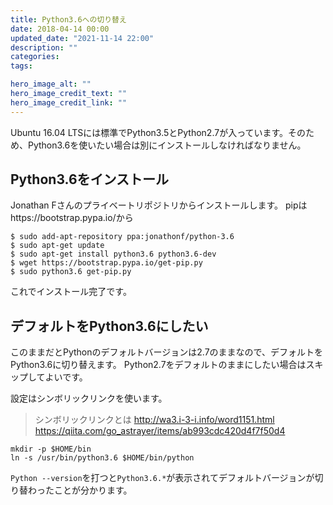 ```yaml
---
title: Python3.6への切り替え
date: 2018-04-14 00:00
updated_date: "2021-11-14 22:00"
description: ""
categories:
tags:

hero_image_alt: ""
hero_image_credit_text: ""
hero_image_credit_link: ""
---
```

Ubuntu 16.04 LTSには標準でPython3.5とPython2.7が入っています。そのため、Python3.6を使いたい場合は別にインストールしなければなりません。

## Python3.6をインストール
Jonathan Fさんのプライベートリポジトリからインストールします。
pipはhttps://bootstrap.pypa.io/から

```
$ sudo add-apt-repository ppa:jonathonf/python-3.6
$ sudo apt-get update
$ sudo apt-get install python3.6 python3.6-dev
$ wget https://bootstrap.pypa.io/get-pip.py
$ sudo python3.6 get-pip.py
```

これでインストール完了です。

## デフォルトをPython3.6にしたい

このままだとPythonのデフォルトバージョンは2.7のままなので、デフォルトをPython3.6に切り替えます。
Python2.7をデフォルトのままにしたい場合はスキップしてよいです。

設定はシンボリックリンクを使います。

> シンボリックリンクとは
http://wa3.i-3-i.info/word1151.html
https://qiita.com/go_astrayer/items/ab993cdc420d4f7f50d4

```
mkdir -p $HOME/bin
ln -s /usr/bin/python3.6 $HOME/bin/python
```

`Python --version`を打つと`Python3.6.*`が表示されてデフォルトバージョンが切り替わったことが分かります。